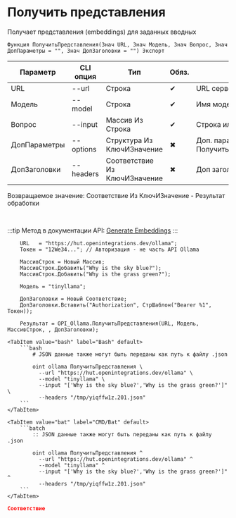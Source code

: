 ﻿---
sidebar_position: 4
description: Получить представления и другие функции для работы с Ollama в Открытом пакете интеграций - бесплатной open-source библиотеке интеграций для 1С:Предприятие 8, OneScript и CLI
keywords: [1C, 1С, 1С:Предприятие, 1С:Предприятие 8.3, API, Интеграция, Сервисы, Обмен, OneScript, CLI, Ollama]
---


# Получить представления
 Получает представления (embeddings) для заданных вводных



`Функция ПолучитьПредставления(Знач URL, Знач Модель, Знач Вопрос, Знач ДопПараметры = "", Знач ДопЗаголовки = "") Экспорт`

  | Параметр | CLI опция | Тип | Обяз. | Назначение |
  |-|-|-|-|-|
  | URL | --url | Строка | &#x2714; | URL сервера Ollama |
  | Модель | --model | Строка | &#x2714; | Имя модели |
  | Вопрос | --input | Массив Из Строка | &#x2714; | Строка или массив строк запросов |
  | ДопПараметры | --options | Структура Из КлючИЗначение | &#x2716; | Доп. параметры. См. ПолучитьСтруктуруПараметровПредставлений |
  | ДопЗаголовки | --headers | Соответствие Из КлючИЗначение | &#x2716; | Доп заголовки запроса, если необходимо |

  
  Возвращаемое значение:   Соответствие Из КлючИЗначение - Результат обработки

<br/>

:::tip
Метод в документации API: [Generate Embeddings](https://github.com/ollama/ollama/blob/main/docs/api.md#generate-embeddings)
:::
<br/>



```bsl title="Пример использования для 1С:Предприятие/OneScript"
    URL   = "https://hut.openintegrations.dev/ollama";
    Токен = "12We34..."; // Авторизация - не часть API Ollama

    МассивСтрок = Новый Массив;
    МассивСтрок.Добавить("Why is the sky blue?");
    МассивСтрок.Добавить("Why is the grass green?");

    Модель = "tinyllama";

    ДопЗаголовки = Новый Соответствие;
    ДопЗаголовки.Вставить("Authorization", СтрШаблон("Bearer %1", Токен));

    Результат = OPI_Ollama.ПолучитьПредставления(URL, Модель, МассивСтрок, , ДопЗаголовки);
```
    

 <Tabs>
  
    <TabItem value="bash" label="Bash" default>
        ```bash
            # JSON данные также могут быть переданы как путь к файлу .json
            
            oint ollama ПолучитьПредставления \
              --url "https://hut.openintegrations.dev/ollama" \
              --model "tinyllama" \
              --input "['Why is the sky blue?','Why is the grass green?']" \
              --headers "/tmp/yiqffw1z.201.json"
        ```
    </TabItem>
  
    <TabItem value="bat" label="CMD/Bat" default>
        ```batch
            :: JSON данные также могут быть переданы как путь к файлу .json
            
            oint ollama ПолучитьПредставления ^
              --url "https://hut.openintegrations.dev/ollama" ^
              --model "tinyllama" ^
              --input "['Why is the sky blue?','Why is the grass green?']" ^
              --headers "/tmp/yiqffw1z.201.json"
        ```
    </TabItem>
</Tabs>


```json title="Результат"
Соответствие
```
